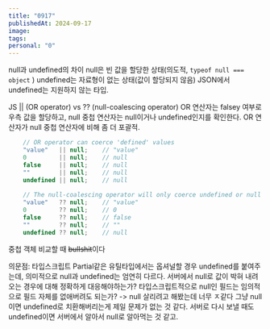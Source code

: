 ```yaml
---
title: "0917"
publishedAt: 2024-09-17
image: 
tags: 
personal: "0"
---
```

null과 undefined의 차이
null은 빈 값을 할당한 상태(의도적, `typeof null === object` )
undefined는 자료형이 없는 상태(값이 할당되지 않음)
JSON에서 undefined는 지원하지 않는 타입.

JS || (OR operator) vs ?? (null-coalescing operator)
OR 연산자는 falsey 여부로 우측 값을 할당하고, null 중첩 연산자는 null이거나 undefined인지를 확인한다. OR 연산자가 null 중첩 연산자에 비해 좀 더 포괄적.

```javascript
    // OR operator can coerce 'defined' values
    "value"   || null;    // "value"
    0         || null;    // null
    false     || null;    // null
    ""        || null;    // null
    undefined || null;    // null
    
    // The null-coalescing operator will only coerce undefined or null
    "value"   ?? null;    // "value"
    0         ?? null;    // 0
    false     ?? null;    // false
    ""        ?? null;    // ""
    undefined ?? null;    // null
```

중첩 객체 비교할 때 ~~bullshit~~이다

의문점: 타입스크립트 Partial같은 유틸타입에서는 옵셔널할 경우 undefined를 붙여주는데, 의미적으로 null과 undefined는 엄연히 다르다. 서버에서 null로 값이 박혀 내려오는 경우에 대해 정확하게 대응해야하는가? 타입스크립트적으로 null인 필드는 임의적으로 필드 자체를 없애버려도 되는가?
-> null 살리려고 해봤는데 너무 ㅈ같다 그냥 null이면 undefined로 치환해버리는게 제일 문제가 없는 것 같다. 서버로 다시 보낼 때도 undefined이면 서버에서 알아서 null로 알아먹는 것 같고.